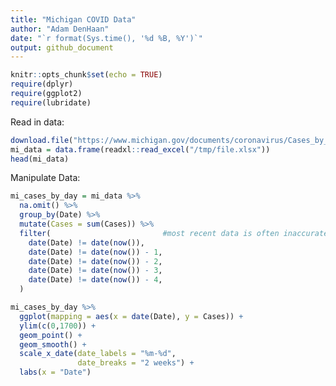 ```yaml
---
title: "Michigan COVID Data"
author: "Adam DenHaan"
date: "`r format(Sys.time(), '%d %B, %Y')`"
output: github_document
---
```


```r
knitr::opts_chunk$set(echo = TRUE)
require(dplyr)
require(ggplot2)
require(lubridate)
```


Read in data:
```r
download.file("https://www.michigan.gov/documents/coronavirus/Cases_by_County_and_Date_2020-09-22_703063_7.xlsx", destfile = "/tmp/file.xlsx")
mi_data = data.frame(readxl::read_excel("/tmp/file.xlsx"))
head(mi_data)
```

Manipulate Data:
```r
mi_cases_by_day = mi_data %>% 
  na.omit() %>%
  group_by(Date) %>%
  mutate(Cases = sum(Cases)) %>%
  filter(                         #most recent data is often inaccurate and revised
    date(Date) != date(now()),
    date(Date) != date(now()) - 1,
    date(Date) != date(now()) - 2,
    date(Date) != date(now()) - 3,
    date(Date) != date(now()) - 4,
  )

mi_cases_by_day %>%
  ggplot(mapping = aes(x = date(Date), y = Cases)) +
  ylim(c(0,1700)) +
  geom_point() + 
  geom_smooth() +
  scale_x_date(date_labels = "%m-%d",
               date_breaks = "2 weeks") + 
  labs(x = "Date")
```